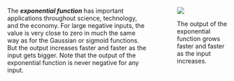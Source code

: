 

:::: {.columns}

::: {.column width="70%"}
The ***exponential function*** has important applications throughout science, technology, and the economy. For large negative inputs, the value is very close to zero in much the same way as for the Gaussian or sigmoid functions. But the output increases faster and faster as the input gets bigger. Note that the output of the exponential function is never negative for any input.
:::


::: {.column width="5%"}
:::

::: {.column width="25%"}
::: {#fig-exponential-pb}
![](www/pb-exp-gg.png)

The output of the exponential function grows faster and faster as the input increases.
:::

:::
::::
